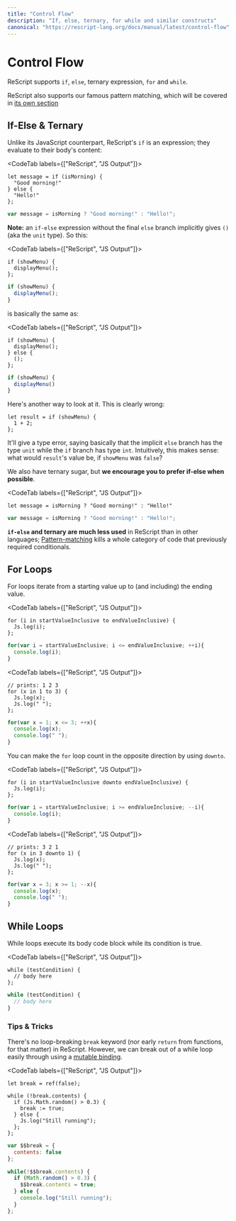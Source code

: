 ```yaml
---
title: "Control Flow"
description: "If, else, ternary, for while and similar constructs"
canonical: "https://rescript-lang.org/docs/manual/latest/control-flow"
---
```


# Control Flow

ReScript supports `if`, `else`, ternary expression, `for` and `while`.

ReScript also supports our famous pattern matching, which will be covered in [its own section](pattern-matching-destructuring.md)

## If-Else & Ternary

Unlike its JavaScript counterpart, ReScript's `if` is an expression; they evaluate to their body's content:

<CodeTab labels={["ReScript", "JS Output"]}>

```re
let message = if (isMorning) {
  "Good morning!"
} else {
  "Hello!"
};
```
```js
var message = isMorning ? "Good morning!" : "Hello!";
```

</CodeTab>

**Note:** an `if-else` expression without the final `else` branch implicitly gives `()` (aka the `unit` type). So this:

<CodeTab labels={["ReScript", "JS Output"]}>

```re
if (showMenu) {
  displayMenu();
};
```
```js
if (showMenu) {
  displayMenu();
}
```

</CodeTab>

is basically the same as:

<CodeTab labels={["ReScript", "JS Output"]}>

```re
if (showMenu) {
  displayMenu();
} else {
  ();
};
```
```js
if (showMenu) {
  displayMenu()
}
```

</CodeTab>

Here's another way to look at it. This is clearly wrong:

```re
let result = if (showMenu) {
  1 + 2;
};
```

It'll give a type error, saying basically that the implicit `else` branch has the type `unit` while the `if` branch has type `int`. Intuitively, this makes sense: what would `result`'s value be, if `showMenu` was `false`?

We also have ternary sugar, but **we encourage you to prefer if-else when possible**.

<CodeTab labels={["ReScript", "JS Output"]}>

```re
let message = isMorning ? "Good morning!" : "Hello!"
```
```js
var message = isMorning ? "Good morning!" : "Hello!";
```

</CodeTab>

**`if-else` and ternary are much less used** in ReScript than in other languages; [Pattern-matching](pattern-matching-destructuring.md) kills a whole category of code that previously required conditionals.

## For Loops

For loops iterate from a starting value up to (and including) the ending value.

<CodeTab labels={["ReScript", "JS Output"]}>

```re
for (i in startValueInclusive to endValueInclusive) {
  Js.log(i);
};
```
```js
for(var i = startValueInclusive; i <= endValueInclusive; ++i){
  console.log(i);
}
```

</CodeTab>

<CodeTab labels={["ReScript", "JS Output"]}>

```re
// prints: 1 2 3
for (x in 1 to 3) {
  Js.log(x);
  Js.log(" ");
};
```
```js
for(var x = 1; x <= 3; ++x){
  console.log(x);
  console.log(" ");
}
```

</CodeTab>

You can make the `for` loop count in the opposite direction by using `downto`.

<CodeTab labels={["ReScript", "JS Output"]}>

```re
for (i in startValueInclusive downto endValueInclusive) {
  Js.log(i);
};
```
```js
for(var i = startValueInclusive; i >= endValueInclusive; --i){
  console.log(i);
}
```

</CodeTab>

<CodeTab labels={["ReScript", "JS Output"]}>

```re
// prints: 3 2 1
for (x in 3 downto 1) {
  Js.log(x);
  Js.log(" ");
};
```
```js
for(var x = 3; x >= 1; --x){
  console.log(x);
  console.log(" ");
}
```

</CodeTab>

## While Loops

While loops execute its body code block while its condition is true.

<CodeTab labels={["ReScript", "JS Output"]}>

```re
while (testCondition) {
  // body here
};
```
```js
while (testCondition) {
  // body here
}
```

</CodeTab>

### Tips & Tricks

There's no loop-breaking `break` keyword (nor early `return` from functions, for that matter) in ReScript. However, we can break out of a while loop easily through using a [mutable binding](mutation.md).

<CodeTab labels={["ReScript", "JS Output"]}>

```re
let break = ref(false);

while (!break.contents) {
  if (Js.Math.random() > 0.3) {
    break := true;
  } else {
    Js.log("Still running");
  };
};
```
```js
var $$break = {
  contents: false
};

while(!$$break.contents) {
  if (Math.random() > 0.3) {
    $$break.contents = true;
  } else {
    console.log("Still running");
  }
};
```

</CodeTab>
